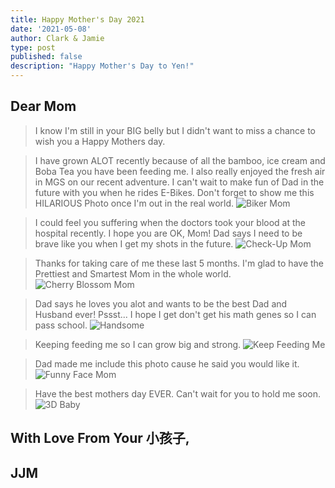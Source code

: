 ```yaml
---
title: Happy Mother's Day 2021
date: '2021-05-08'
author: Clark & Jamie
type: post
published: false
description: "Happy Mother's Day to Yen!"
---
```


## Dear Mom

> I know I'm still in your BIG belly but I didn't want to miss a chance to wish you a Happy Mothers day.

> I have grown ALOT recently because of all the bamboo, ice cream and Boba Tea you have been feeding me.
> I also really enjoyed the fresh air in MGS on our recent adventure.
> I can't wait to make fun of Dad in the future with you when he rides E-Bikes.
> Don't forget to show me this HILARIOUS Photo once I'm out in the real world.
> ![Biker Mom](./bike.jpg)

> I could feel you suffering when the doctors took your blood at the hospital recently. I hope you are OK, Mom!
> Dad says I need to be brave like you when I get my shots in the future.
> ![Check-Up Mom](./check-up.jpg)

> Thanks for taking care of me these last 5 months. I'm glad to have the Prettiest and Smartest Mom in the whole world.
> ![Cherry Blossom Mom](./cherry-blossom-mom.jpg)

> Dad says he loves you alot and wants to be the best Dad and Husband ever! Pssst... I hope I get don't get his math genes so I can pass school.
> ![Handsome](./handsome-boyfriend-of-mom.jpg)

> Keeping feeding me so I can grow big and strong.
> ![Keep Feeding Me](./korean-bbq.jpg)

> Dad made me include this photo cause he said you would like it.
> ![Funny Face Mom](./funny-face-mom.jpg)

> Have the best mothers day EVER. Can't wait for you to hold me soon.
> ![3D Baby](./3D-baby.jpg)

## With Love From Your 小孩子,

## JJM
